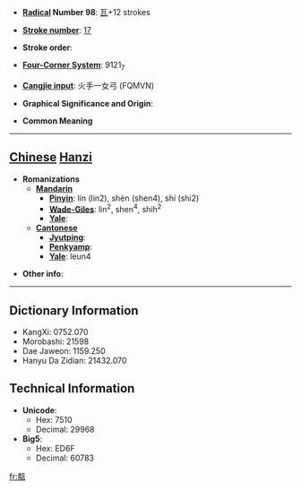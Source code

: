 * '''[[Wiktionary:Chinese radical index| Radical]] Number 98''': [[Wiktionary:Chinese radical index 瓦|瓦]]+12 strokes

* '''[[Wiktionary:Chinese total strokes index|Stroke number]]''': [[Wiktionary:Chinese total strokes index 17|17]]

* '''Stroke order''': 

* '''[[Wiktionary:Chinese four corner index|Four-Corner System]]''': 9121<sub>7</sub>

* '''[[Wiktionary:Chinese Cangjie index|Cangjie input]]''': 火手一女弓 (FQMVN)

* '''Graphical Significance and Origin''': 

* '''Common Meaning'''

----

== [[Chinese]] [[Hanzi]] ==

* '''Romanizations'''
** '''[[Mandarin]]'''
*** '''[[Pinyin]]''': lín (lin2), shèn (shen4), shí (shi2)
*** '''[[Wade-Giles]]''': lin<sup>2</sup>, shen<sup>4</sup>, shih<sup>2</sup>
*** '''[[Yale]]''': 
** '''[[Cantonese]]'''
*** '''[[Jyutping]]''':
*** '''[[Penkyamp]]''': 
*** '''[[Yale]]''': leun4

* '''Other info''': 

----

== Dictionary Information ==

* KangXi: 0752.070
* Morobashi: 21598
* Dae Jaweon: 1159.250
* Hanyu Da Zidian: 21432.070

== Technical Information ==

* '''Unicode''':
** Hex: 7510
** Decimal: 29968
* '''Big5''':
** Hex: ED6F
** Decimal: 60783

[[fr:甐]]